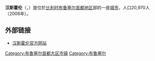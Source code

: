 {{Unreferenced|time=2018-08-13T11:47:59+00:00}}
'''汉斯霍伦'''（{{lang-nl|Ganshoren}}，{{lang-fr|Ganshoren}}）是位於[[比利时|比利时]][[布鲁塞尔首都地区|布鲁塞尔首都地区]]部的一座[[城市|城市]]，人口20,970人（2006年）。

==外部链接==
*[http://www.ganshoren.be/ 汉斯霍伦官方网站] {{Wayback|url=http://www.ganshoren.be/ |date=20010220193714 }}

{{布鲁塞尔首都地区市区}}
{{DEFAULTSORT:Ganshoren}}
[[Category:布鲁塞尔首都大区市镇|Category:布鲁塞尔首都大区市镇]]
[[Category:布鲁塞尔|Category:布鲁塞尔]]
{{Belgium-geo-stub}}